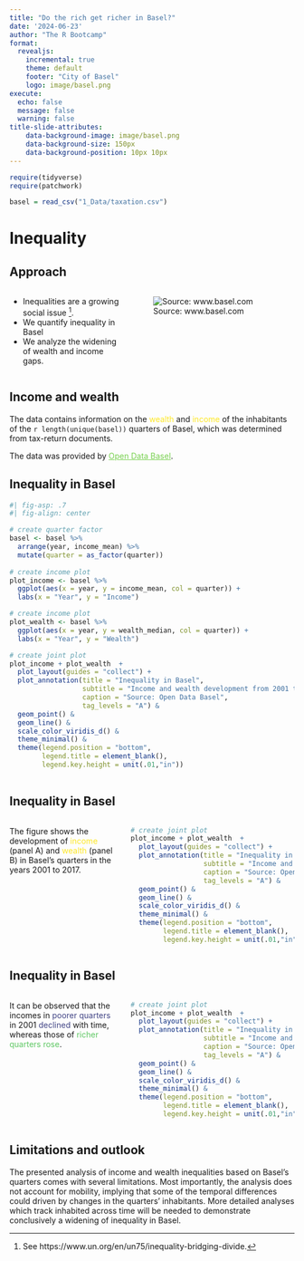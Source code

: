 ```yaml
---
title: "Do the rich get richer in Basel?"
date: '2024-06-23'
author: "The R Bootcamp"
format:
  revealjs:
    incremental: true
    theme: default
    footer: "City of Basel"
    logo: image/basel.png
execute: 
  echo: false
  message: false
  warning: false
title-slide-attributes:
    data-background-image: image/basel.png
    data-background-size: 150px
    data-background-position: 10px 10px
---
```


```r
require(tidyverse)
require(patchwork)

basel = read_csv("1_Data/taxation.csv")
```

# Inequality

## Approach

:::: {.columns}
::: {.column width="40%"}
- Inequalities are a growing social issue ^[See https://www.un.org/en/un75/inequality-bridging-divide.]. 
- We quantify inequality in Basel
- We analyze the widening of wealth and income gaps. 
:::
::: {.column width="60%"}
![Source: www.basel.com](https://www.basel.com/_Resources/Persistent/70d3cc475dfe37d070f26fe3efa1d3f56c311b09/fruehling-in-basel.jpg)

:::
::::

   

## Income and wealth

The data contains information on the [wealth]{style="color:#fde724"} and [income]{style="color:#fde724"} of the inhabitants of the `r length(unique(basel))` quarters of Basel, which was determined from tax-return documents. 

The data was provided by [Open Data Basel](https://www.opendata.bs.ch/){style="color:#79d151"}. 

## Inequality in Basel

```r
#| fig-asp: .7
#| fig-align: center

# create quarter factor
basel <- basel %>%
  arrange(year, income_mean) %>% 
  mutate(quarter = as_factor(quarter)) 
  
# create income plot
plot_income <- basel %>% 
  ggplot(aes(x = year, y = income_mean, col = quarter)) +
  labs(x = "Year", y = "Income")

# create income plot
plot_wealth <- basel %>%
  ggplot(aes(x = year, y = wealth_median, col = quarter)) +
  labs(x = "Year", y = "Wealth")

# create joint plot
plot_income + plot_wealth  + 
  plot_layout(guides = "collect") +
  plot_annotation(title = "Inequality in Basel",
                  subtitle = "Income and wealth development from 2001 to 2017",
                  caption = "Source: Open Data Basel",
                  tag_levels = "A") & 
  geom_point() & 
  geom_line() &
  scale_color_viridis_d() &
  theme_minimal() &
  theme(legend.position = "bottom",
        legend.title = element_blank(),
        legend.key.height = unit(.01,"in"))
  
```

## Inequality in Basel

:::: {.columns}
::: {.column width="40%"}
The figure shows the development of [income]{style="color:#fde724"} (panel A) and [wealth]{style="color:#fde724"} (panel B) in Basel's quarters in the years 2001 to 2017. 

:::
::: {.column width="60%"}

```r
# create joint plot
plot_income + plot_wealth  + 
  plot_layout(guides = "collect") +
  plot_annotation(title = "Inequality in Basel",
                  subtitle = "Income and wealth development from 2001 to 2017",
                  caption = "Source: Open Data Basel",
                  tag_levels = "A") & 
  geom_point() & 
  geom_line() &
  scale_color_viridis_d() &
  theme_minimal() &
  theme(legend.position = "bottom",
        legend.title = element_blank(),
        legend.key.height = unit(.01,"in"))
```

:::
::::

## Inequality in Basel

:::: {.columns}
::: {.column width="40%"}
It can be observed that the incomes in [poorer quarters]{style="color:#414485"} in 2001 [declined]{style="color:#414485"} with time, whereas those of [richer quarters rose]{style="color:#5dc762"}. 

:::
::: {.column width="60%"}

```r
# create joint plot
plot_income + plot_wealth  + 
  plot_layout(guides = "collect") +
  plot_annotation(title = "Inequality in Basel",
                  subtitle = "Income and wealth development from 2001 to 2017",
                  caption = "Source: Open Data Basel",
                  tag_levels = "A") & 
  geom_point() & 
  geom_line() &
  scale_color_viridis_d() &
  theme_minimal() &
  theme(legend.position = "bottom",
        legend.title = element_blank(),
        legend.key.height = unit(.01,"in"))
```

:::
::::


## Limitations and outlook

The presented analysis of income and wealth inequalities based on Basel's quarters comes with several limitations. Most importantly, the analysis does not account for mobility, implying that some of the temporal differences could driven by changes in the quarters' inhabitants. More detailed analyses which track inhabited across time will be needed to  demonstrate conclusively a widening of inequality in Basel. 





